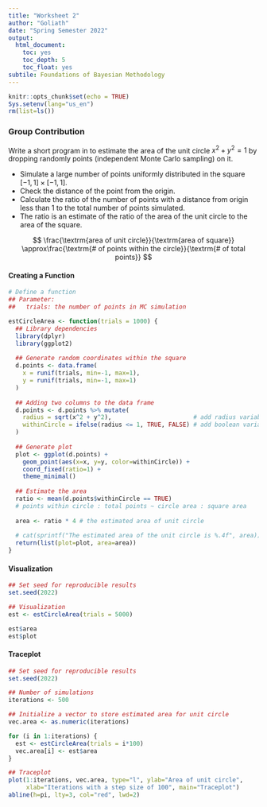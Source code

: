 ```yaml
---
title: "Worksheet 2"
author: "Goliath"
date: "Spring Semester 2022"
output:
  html_document:
    toc: yes
    toc_depth: 5
    toc_float: yes
subtile: Foundations of Bayesian Methodology
---
```


```r
knitr::opts_chunk$set(echo = TRUE)
Sys.setenv(lang="us_en")
rm(list=ls())
```

### Group Contribution

Write a short program in \texttt{R} to estimate the area of the unit circle $x^2+y^2=1$ by dropping randomly points (independent Monte Carlo sampling) on it.

* Simulate a large number of points uniformly distributed in the square $[-1,1]\times[-1,1]$.
* Check the distance of the point from the origin.
* Calculate the ratio of the number of points with a distance from origin less than 1 to the total number of points simulated.
* The ratio is an estimate of the ratio of the area of the unit circle to the area of the square.

$$
\frac{\textrm{area of unit circle}}{\textrm{area of square}}
\approx\frac{\textrm{# of points within the circle}}{\textrm{# of total points}}
$$

#### Creating a Function

```r
# Define a function
## Parameter:
##   trials: the number of points in MC simulation

estCircleArea <- function(trials = 1000) {
  ## Library dependencies
  library(dplyr)
  library(ggplot2)
  
  ## Generate random coordinates within the square
  d.points <- data.frame(
    x = runif(trials, min=-1, max=1),
    y = runif(trials, min=-1, max=1)
  )
  
  ## Adding two columns to the data frame
  d.points <- d.points %>% mutate(
    radius = sqrt(x^2 + y^2),                       # add radius variable
    withinCircle = ifelse(radius <= 1, TRUE, FALSE) # add boolean variable
  )
  
  ## Generate plot
  plot <- ggplot(d.points) + 
    geom_point(aes(x=x, y=y, color=withinCircle)) +
    coord_fixed(ratio=1) + 
    theme_minimal()
  
  ## Estimate the area
  ratio <- mean(d.points$withinCircle == TRUE) 
  # points within circle : total points ~ circle area : square area
  
  area <- ratio * 4 # the estimated area of unit circle
  
  # cat(sprintf("The estimated area of the unit circle is %.4f", area))
  return(list(plot=plot, area=area))
}
```

#### Visualization

```r
## Set seed for reproducible results
set.seed(2022)

## Visualization
est <- estCircleArea(trials = 5000)

est$area
est$plot
```

#### Traceplot

```r
## Set seed for reproducible results
set.seed(2022)

## Number of simulations
iterations <- 500 

## Initialize a vector to store estimated area for unit circle
vec.area <- as.numeric(iterations)

for (i in 1:iterations) {
  est <- estCircleArea(trials = i*100)
  vec.area[i] <- est$area
}

## Traceplot
plot(1:iterations, vec.area, type="l", ylab="Area of unit circle",
     xlab="Iterations with a step size of 100", main="Traceplot")
abline(h=pi, lty=3, col="red", lwd=2)
```

